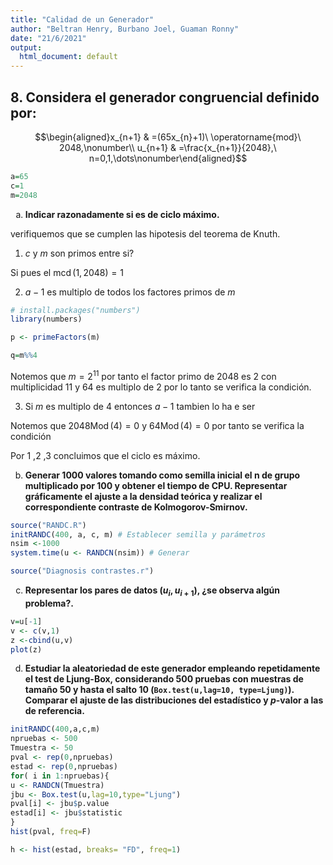 ```yaml
---
title: "Calidad de un Generador"
author: "Beltran Henry, Burbano Joel, Guaman Ronny"
date: "21/6/2021"
output:
  html_document: default
---
```



## 8.  Considera el generador congruencial definido por: 
$$\begin{aligned}x_{n+1}  & =(65x_{n}+1)\ \operatorname{mod}\ 2048,\nonumber\\
    u_{n+1}  & =\frac{x_{n+1}}{2048},\ n=0,1,\dots\nonumber\end{aligned}$$
    
```r
a=65
c=1
m=2048
```

     
a)  **Indicar razonadamente si es de ciclo máximo.**
    
  verifiquemos que se cumplen las hipotesis del teorema de Knuth.
  
1. $c$ y $m$ son primos entre si?
  
  Si pues el $\operatorname{mcd}(1,2048)=1$
    
2. $a-1$ es multiplo de todos los factores primos de $m$
    
```r
# install.packages("numbers")
library(numbers)

p <- primeFactors(m)

q=m%%4


```

Notemos que $m=2^{11}$ por tanto el factor primo de $2048$ es $2$ con multiplicidad $11$ y
    $64$ es multiplo de $2$ por lo tanto se verifica la condición.
    
3. Si $m$ es multiplo de $4$ entonces $a-1$ tambien lo ha e ser
      
Notemos que $2048\operatorname{Mod}(4)=0$ y $64\operatorname{Mod}(4)=0$
por tanto se verifica la condición
    
Por 1 ,2 ,3 concluimos que el ciclo es máximo.
  

b)  **Generar 1000 valores tomando como semilla inicial el n de grupo multiplicado por 100 y obtener el tiempo de CPU. Representar gráficamente el ajuste a la densidad teórica y realizar el correspondiente contraste de Kolmogorov-Smirnov.**
```r
source("RANDC.R")
initRANDC(400, a, c, m) # Establecer semilla y parámetros
nsim <-1000
system.time(u <- RANDCN(nsim)) # Generar

```

```r
source("Diagnosis contrastes.r")
```

 
c)  **Representar los pares de datos $\left( u_{i}, u_{i+1} \right)$, ¿se observa algún problema?.**

```r
v=u[-1]
v <- c(v,1)
z <-cbind(u,v)
plot(z)
```


d)  **Estudiar la aleatoriedad de este generador empleando repetidamente el test de Ljung-Box, considerando 500 pruebas con muestras de tamaño 50 y hasta el salto 10 (`Box.test(u,lag=10, type=Ljung)`). Comparar el ajuste de las distribuciones del estadístico y $p$-valor a las de referencia.**

```r
initRANDC(400,a,c,m)
npruebas <- 500
Tmuestra <- 50
pval <- rep(0,npruebas)
estad <- rep(0,npruebas)
for( i in 1:npruebas){
u <- RANDCN(Tmuestra)
jbu <- Box.test(u,lag=10,type="Ljung")
pval[i] <- jbu$p.value
estad[i] <- jbu$statistic
}
hist(pval, freq=F)
```
```r
h <- hist(estad, breaks= "FD", freq=1)
```


